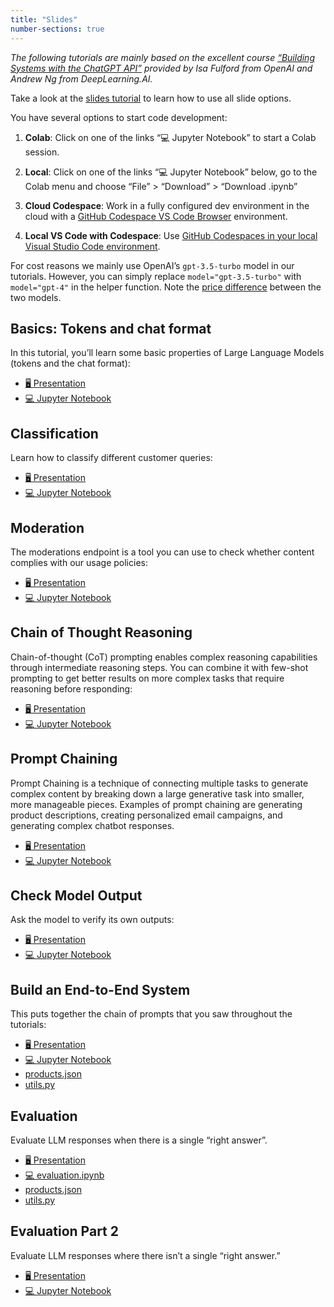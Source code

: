 ```yaml
---
title: "Slides"
number-sections: true
---
```


*The following tutorials are mainly based on the excellent course ["Building Systems with the ChatGPT API"](https://www.deeplearning.ai/short-courses/building-systems-with-chatgpt/) provided by Isa Fulford from OpenAI and Andrew Ng from DeepLearning.AI.*


::: {.callout-note appearance="simple"}
Take a look at the [slides tutorial](https://kirenz.github.io/lab-toolkit/slides/slides.html#/title-slide) to learn how to use all slide options. 
:::

You have several options to start code development:

1. **Colab**: Click on one of the links "💻 Jupyter Notebook" to start a Colab session. 

2. **Local**: Click on one of the links "💻 Jupyter Notebook" below, go to the Colab menu and choose "File" > "Download" > "Download .ipynb"

3. **Cloud Codespace**: Work in a fully configured dev environment in the cloud with a [GitHub Codespace VS Code Browser](https://github.com/kirenz/lab-chat-system/blob/main/README.md) environment.

4. **Local VS Code with Codespace**: Use [GitHub Codespaces in your local Visual Studio Code environment](https://docs.github.com/en/codespaces/developing-in-codespaces/using-github-codespaces-in-visual-studio-code).


For cost reasons we mainly use OpenAI's `gpt-3.5-turbo` model in our tutorials. However, you can simply replace `model="gpt-3.5-turbo"` with `model="gpt-4"` in the helper function. Note the [price difference](https://openai.com/pricing) between the two models.


## Basics: Tokens and chat format

In this tutorial, you'll learn some basic properties of Large Language Models (tokens and the chat format):

::: {.callout-tip appearance="simple" icon=false}
- [🖥️ Presentation](/slides/basics.qmd)
- [💻 Jupyter Notebook](https://colab.research.google.com/github/kirenz/lab-chat-system/blob/main/code/basics.ipynb)
:::


## Classification 

Learn how to classify different customer queries:

::: {.callout-tip appearance="simple" icon=false}
- [🖥️ Presentation](/slides/classification.qmd)
- [💻 Jupyter Notebook](https://colab.research.google.com/github/kirenz/lab-chat-system/blob/main/code/classification.ipynb)
:::

## Moderation

The moderations endpoint is a tool you can use to check whether content complies with our usage policies:


::: {.callout-tip appearance="simple" icon=false}
- [🖥️ Presentation](/slides/moderation.qmd)
- [💻 Jupyter Notebook](https://colab.research.google.com/github/kirenz/lab-chat-system/blob/main/code/moderation.ipynb)
:::

## Chain of Thought Reasoning

Chain-of-thought (CoT) prompting enables complex reasoning capabilities through intermediate reasoning steps. You can combine it with few-shot prompting to get better results on more complex tasks that require reasoning before responding:

::: {.callout-tip appearance="simple" icon=false}
- [🖥️ Presentation](/slides/reasoning.qmd)
- [💻 Jupyter Notebook](https://colab.research.google.com/github/kirenz/lab-chat-system/blob/main/code/reasoning.ipynb)
:::

## Prompt Chaining

Prompt Chaining is a technique of connecting multiple tasks to generate complex content by breaking down a large generative task into smaller, more manageable pieces. Examples of prompt chaining are generating product descriptions, creating personalized email campaigns, and generating complex chatbot responses.


::: {.callout-tip appearance="simple" icon=false}
- [🖥️ Presentation](/slides/chaining.qmd)
- [💻 Jupyter Notebook](https://colab.research.google.com/github/kirenz/lab-chat-system/blob/main/code/chaining.ipynb)
:::

## Check Model Output 

Ask the model to verify its own outputs:

::: {.callout-tip appearance="simple" icon=false}
- [🖥️ Presentation](/slides/outputcheck.qmd)
- [💻 Jupyter Notebook](https://colab.research.google.com/github/kirenz/lab-chat-system/blob/main/code/outputcheck.ipynb)
:::

## Build an End-to-End System

This puts together the chain of prompts that you saw throughout the tutorials:


::: {.callout-tip appearance="simple" icon=false}
- [🖥️ Presentation](/slides/system.qmd)
- [💻 Jupyter Notebook](https://colab.research.google.com/github/kirenz/lab-chat-system/blob/main/code/system.ipynb)
- [products.json](/slides/products.json)
- [utils.py](/slides/utils.py)
:::


## Evaluation

Evaluate LLM responses when there is a single "right answer".

::: {.callout-tip appearance="simple" icon=false}
- [🖥️ Presentation](/slides/evaluation.qmd)
- [💻 evaluation.ipynb](https://colab.research.google.com/github/kirenz/lab-chat-system/blob/main/code/evaluation.ipynb)
- [products.json](/slides/products.json)
- [utils.py](/slides/utils_2.py)
:::

## Evaluation Part 2

Evaluate LLM responses where there isn't a single "right answer."

::: {.callout-tip appearance="simple" icon=false}
- [🖥️ Presentation](/slides/evaluation_2.qmd)
- [💻 Jupyter Notebook](https://colab.research.google.com/github/kirenz/lab-chat-system/blob/main/code/evaluation_2.ipynb)
:::